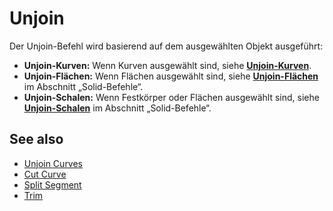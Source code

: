 
# Unjoin

<Reference shortcut="Alt + J" command="Unjoin" button="Rechts von der Befehlsleiste"  buttonIcon='button-unjoin'/>

Der Unjoin-Befehl wird basierend auf dem ausgewählten Objekt ausgeführt:
   - **Unjoin-Kurven:** Wenn Kurven ausgewählt sind, siehe [**Unjoin-Kurven**](unjoin-curve).
   - **Unjoin-Flächen:** Wenn Flächen ausgewählt sind, siehe [**Unjoin-Flächen**](/solid/unjoin-faces) im Abschnitt „Solid-Befehle“.
   - **Unjoin-Schalen:** Wenn Festkörper oder Flächen ausgewählt sind, siehe [**Unjoin-Schalen**](/solid/unjoin-shells) im Abschnitt „Solid-Befehle“.

## See also
- [Unjoin Curves](unjoin-curve)
- [Cut Curve](cut-curve)
- [Split Segment](split-segment)
- [Trim](trim)